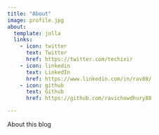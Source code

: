 ```yaml
---
title: "About"
image: profile.jpg
about:
  template: jolla
  links:
    - icon: twitter
      text: Twitter
      href: https://twitter.com/techixir
    - icon: linkedin
      text: LinkedIn
      href: https://www.linkedin.com/in/rav88/
    - icon: github
      text: Github
      href: https://github.com/ravichowdhury88

---
```


About this blog
